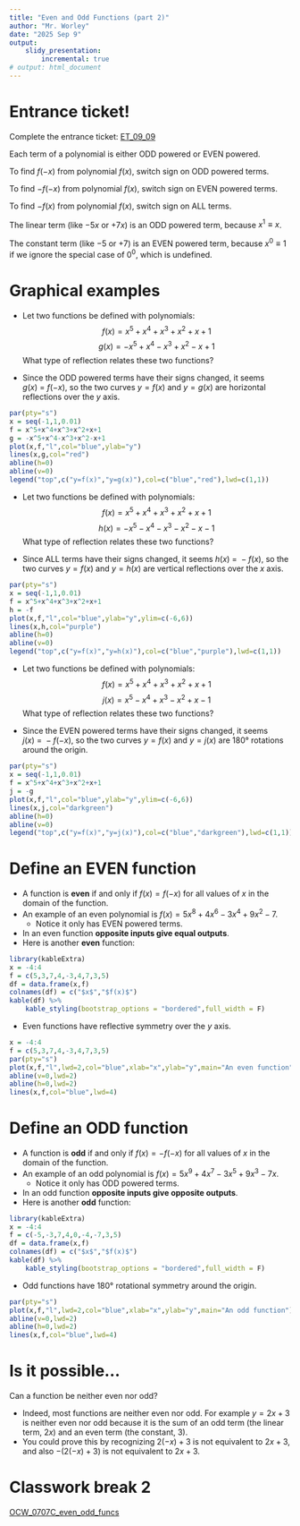 ```yaml
---
title: "Even and Odd Functions (part 2)"
author: "Mr. Worley"
date: "2025 Sep 9"
output:
    slidy_presentation:
        incremental: true
# output: html_document
---
```


# Entrance ticket!

Complete the entrance ticket: [ET_09_09](https://bart.instructure.com/courses/2110/quizzes/3171)

Each term of a polynomial is either ODD powered or EVEN powered.

To find $f(-x)$ from polynomial $f(x)$, switch sign on ODD powered terms.

To find $-f(-x)$ from polynomial $f(x)$, switch sign on EVEN powered terms.

To find $-f(x)$ from polynomial $f(x)$, switch sign on ALL terms.

The linear term (like $-5x$ or $+7x$) is an ODD powered term, because $x^1\equiv x$.

The constant term (like $-5$ or $+7$) is an EVEN powered term, because $x^0 \equiv 1$ if we ignore the special case of $0^0$, which is undefined.


# Graphical examples

* Let two functions be defined with polynomials:
$$f(x)=x^5+x^4+x^3+x^2+x+1$$
$$g(x)=-x^5+x^4-x^3+x^2-x+1$$
What type of reflection relates these two functions?

* Since the ODD powered terms have their signs changed, it seems $g(x)~=~f(-x)$, so the two curves $y=f(x)$ and $y=g(x)$ are horizontal reflections over the $y$ axis.
```r
par(pty="s")
x = seq(-1,1,0.01)
f = x^5+x^4+x^3+x^2+x+1
g = -x^5+x^4-x^3+x^2-x+1
plot(x,f,"l",col="blue",ylab="y")
lines(x,g,col="red")
abline(h=0)
abline(v=0)
legend("top",c("y=f(x)","y=g(x)"),col=c("blue","red"),lwd=c(1,1))
```

* Let two functions be defined with polynomials:
$$f(x)=x^5+x^4+x^3+x^2+x+1$$
$$h(x)=-x^5-x^4-x^3-x^2-x-1$$
What type of reflection relates these two functions?

* Since ALL terms have their signs changed, it seems $h(x)~=~-f(x)$, so the two curves $y=f(x)$ and $y=h(x)$ are vertical reflections over the $x$ axis.
```r
par(pty="s")
x = seq(-1,1,0.01)
f = x^5+x^4+x^3+x^2+x+1
h = -f
plot(x,f,"l",col="blue",ylab="y",ylim=c(-6,6))
lines(x,h,col="purple")
abline(h=0)
abline(v=0)
legend("top",c("y=f(x)","y=h(x)"),col=c("blue","purple"),lwd=c(1,1))
```

* Let two functions be defined with polynomials:
$$f(x)=x^5+x^4+x^3+x^2+x+1$$
$$j(x)=x^5-x^4+x^3-x^2+x-1$$
What type of reflection relates these two functions?

* Since the EVEN powered terms have their signs changed, it seems $j(x)~=~-f(-x)$, so the two curves $y=f(x)$ and $y=j(x)$ are 180° rotations around the origin.
```r
par(pty="s")
x = seq(-1,1,0.01)
f = x^5+x^4+x^3+x^2+x+1
j = -g
plot(x,f,"l",col="blue",ylab="y",ylim=c(-6,6))
lines(x,j,col="darkgreen")
abline(h=0)
abline(v=0)
legend("top",c("y=f(x)","y=j(x)"),col=c("blue","darkgreen"),lwd=c(1,1))
```


# Define an EVEN function

* A function is **even** if and only if $f(x)=f(-x)$ for all values of $x$ in the domain of the function.
* An example of an even polynomial is $f(x)=5x^8+4x^6-3x^4+9x^2-7$.
    * Notice it only has EVEN powered terms.
* In an even function **opposite inputs give equal outputs**.
* Here is another **even** function:
```r
library(kableExtra)
x = -4:4
f = c(5,3,7,4,-3,4,7,3,5)
df = data.frame(x,f)
colnames(df) = c("$x$","$f(x)$")
kable(df) %>%
    kable_styling(bootstrap_options = "bordered",full_width = F)
```
* Even functions have reflective symmetry over the $y$ axis.\
```r
x = -4:4
f = c(5,3,7,4,-3,4,7,3,5)
par(pty="s")
plot(x,f,"l",lwd=2,col="blue",xlab="x",ylab="y",main="An even function")
abline(v=0,lwd=2)
abline(h=0,lwd=2)
lines(x,f,col="blue",lwd=4)

```


# Define an ODD function

* A function is **odd** if and only if $f(x)=-f(-x)$ for all values of $x$ in the domain of the function.
* An example of an odd polynomial is $f(x)=5x^9+4x^7-3x^5+9x^3-7x$.
    * Notice it only has ODD powered terms.
* In an odd function **opposite inputs give opposite outputs**.
* Here is another **odd** function:
```r
library(kableExtra)
x = -4:4
f = c(-5,-3,7,4,0,-4,-7,3,5)
df = data.frame(x,f)
colnames(df) = c("$x$","$f(x)$")
kable(df) %>%
    kable_styling(bootstrap_options = "bordered",full_width = F)
```
* Odd functions have 180° rotational symmetry around the origin.\
```r

par(pty="s")
plot(x,f,"l",lwd=2,col="blue",xlab="x",ylab="y",main="An odd function")
abline(v=0,lwd=2)
abline(h=0,lwd=2)
lines(x,f,col="blue",lwd=4)

```

# Is it possible...

Can a function be neither even nor odd?

* Indeed, most functions are neither even nor odd. For example $y=2x+3$ is neither even nor odd because it is the sum of an odd term (the linear term, $2x$) and an even term (the constant, $3$).
* You could prove this by recognizing $2(-x)+3$ is not equivalent to $2x+3$, and also $-(2(-x)+3)$ is not equivalent to $2x+3$.


# Classwork break 2

[OCW_0707C_even_odd_funcs](https://bart.instructure.com/courses/2110/quizzes/3170)


